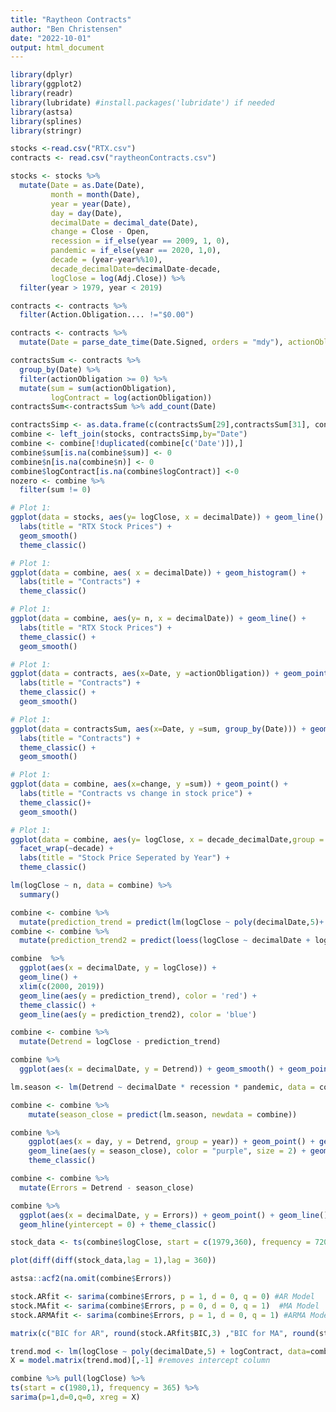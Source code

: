 ```yaml
---
title: "Raytheon Contracts"
author: "Ben Christensen"
date: "2022-10-01"
output: html_document
---
```


```r
library(dplyr)
library(ggplot2)
library(readr)
library(lubridate) #install.packages('lubridate') if needed
library(astsa)
library(splines)
library(stringr)
```
```r
stocks <-read.csv("RTX.csv")
contracts <- read.csv("raytheonContracts.csv")
```
```r
stocks <- stocks %>% 
  mutate(Date = as.Date(Date), 
         month = month(Date), 
         year = year(Date), 
         day = day(Date),
         decimalDate = decimal_date(Date),
         change = Close - Open,
         recession = if_else(year == 2009, 1, 0),
         pandemic = if_else(year == 2020, 1,0),
         decade = (year-year%%10),
         decade_decimalDate=decimalDate-decade,
         logClose = log(Adj.Close)) %>%
  filter(year > 1979, year < 2019) 
```
```r
contracts <- contracts %>%
  filter(Action.Obligation.... !="$0.00")
```

```r
contracts <- contracts %>%
  mutate(Date = parse_date_time(Date.Signed, orders = "mdy"), actionObligation = str_replace_all(Action.Obligation....,"\\$", ""), actionObligation = as.numeric(str_replace_all(actionObligation,",", "")))
```
```r
contractsSum <- contracts %>%
  group_by(Date) %>%
  filter(actionObligation >= 0) %>%
  mutate(sum = sum(actionObligation),
         logContract = log(actionObligation))
contractsSum<-contractsSum %>% add_count(Date)
```
```r
contractsSimp <- as.data.frame(c(contractsSum[29],contractsSum[31], contractsSum[32], contractsSum[33]))
combine <- left_join(stocks, contractsSimp,by="Date")
combine <- combine[!duplicated(combine[c('Date')]),]
combine$sum[is.na(combine$sum)] <- 0
combine$n[is.na(combine$n)] <- 0
combine$logContract[is.na(combine$logContract)] <-0
nozero <- combine %>%
  filter(sum != 0)
```

```r
# Plot 1: 
ggplot(data = stocks, aes(y= logClose, x = decimalDate)) + geom_line() + 
  labs(title = "RTX Stock Prices") +
  geom_smooth()
  theme_classic()
```
```r
# Plot 1: 
ggplot(data = combine, aes( x = decimalDate)) + geom_histogram() + 
  labs(title = "Contracts") +
  theme_classic() 
```
```r
# Plot 1: 
ggplot(data = combine, aes(y= n, x = decimalDate)) + geom_line() + 
  labs(title = "RTX Stock Prices") +
  theme_classic() + 
  geom_smooth() 
```

```r
# Plot 1: 
ggplot(data = contracts, aes(x=Date, y =actionObligation)) + geom_point() + 
  labs(title = "Contracts") +
  theme_classic() + 
  geom_smooth()
```
```r
# Plot 1: 
ggplot(data = contractsSum, aes(x=Date, y =sum, group_by(Date))) + geom_line() + 
  labs(title = "Contracts") +
  theme_classic() +
  geom_smooth()
```


```r
# Plot 1: 
ggplot(data = combine, aes(x=change, y =sum)) + geom_point() + 
  labs(title = "Contracts vs change in stock price") +
  theme_classic()+
  geom_smooth()
```
```r
# Plot 1: 
ggplot(data = combine, aes(y= logClose, x = decade_decimalDate,group = decade)) + geom_line() + 
  facet_wrap(~decade) + 
  labs(title = "Stock Price Seperated by Year") +
  theme_classic()
```
```r
lm(logClose ~ n, data = combine) %>%
  summary()
```

```r
combine <- combine %>% 
  mutate(prediction_trend = predict(lm(logClose ~ poly(decimalDate,5)+ logContract)))
combine <- combine %>%
  mutate(prediction_trend2 = predict(loess(logClose ~ decimalDate + logContract, data = combine, span = 0.25)))

combine  %>% 
  ggplot(aes(x = decimalDate, y = logClose)) +
  geom_line() +
  xlim(c(2000, 2019))
  geom_line(aes(y = prediction_trend), color = 'red') +
  theme_classic() +
  geom_line(aes(y = prediction_trend2), color = 'blue')
```
```r
combine <- combine %>%
  mutate(Detrend = logClose - prediction_trend)

combine %>% 
  ggplot(aes(x = decimalDate, y = Detrend)) + geom_smooth() + geom_point() + geom_line() + theme_classic()
```
```r
lm.season <- lm(Detrend ~ decimalDate * recession * pandemic, data = combine)

combine <- combine %>%
    mutate(season_close = predict(lm.season, newdata = combine))

combine %>%
    ggplot(aes(x = day, y = Detrend, group = year)) + geom_point() + geom_line() +
    geom_line(aes(y = season_close), color = "purple", size = 2) + geom_hline(yintercept = 0) +
    theme_classic()
```

```r
combine <- combine %>% 
  mutate(Errors = Detrend - season_close) 

combine %>% 
  ggplot(aes(x = decimalDate, y = Errors)) + geom_point() + geom_line() + 
  geom_hline(yintercept = 0) + theme_classic()
```

```r
stock_data <- ts(combine$logClose, start = c(1979,360), frequency = 720) # ts (time series) objects keeps track of time and the values.

plot(diff(diff(stock_data,lag = 1),lag = 360))
```

```r
astsa::acf2(na.omit(combine$Errors))
```

```r
stock.ARfit <- sarima(combine$Errors, p = 1, d = 0, q = 0) #AR Model
stock.MAfit <- sarima(combine$Errors, p = 0, d = 0, q = 1)  #MA Model
stock.ARMAfit <- sarima(combine$Errors, p = 1, d = 0, q = 1) #ARMA Model
```

```r
matrix(c("BIC for AR", round(stock.ARfit$BIC,3) ,"BIC for MA", round(stock.MAfit$BIC,3) ,"BIC for ARMA",round(stock.ARMAfit$BIC,3)),nrow=2)
```

```r
trend.mod <- lm(logClose ~ poly(decimalDate,5) + logContract, data=combine )
X = model.matrix(trend.mod)[,-1] #removes intercept column

combine %>% pull(logClose) %>%
ts(start = c(1980,1), frequency = 365) %>%
sarima(p=1,d=0,q=0, xreg = X)
```
